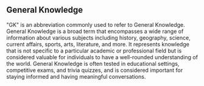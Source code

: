 ## General Knowledge

"GK" is an abbreviation commonly used to refer to General Knowledge. General Knowledge is a broad term that encompasses a wide range of information about various subjects including history, geography, science, current affairs, sports, arts, literature, and more. It represents knowledge that is not specific to a particular academic or professional field but is considered valuable for individuals to have a well-rounded understanding of the world. General Knowledge is often tested in educational settings, competitive exams, and trivia quizzes, and is considered important for staying informed and having meaningful conversations.